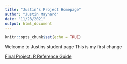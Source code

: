 ```yaml
---
title: "Justin's Project Homepage"
author: "Justin Maynard"
date: "11/23/2021"
output: html_document
---
```


```r
knitr::opts_chunk$set(echo = TRUE)
```
Welcome to Justins student page
This is my first change

[Final Project: R Reference Guide](final_R_reference.html)